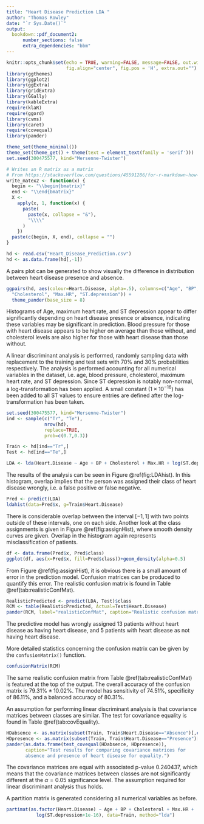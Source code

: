 ```yaml
---
title: "Heart Disease Prediction LDA "
author: "Thomas Rowley"
date: "`r Sys.Date()`"
output: 
  bookdown::pdf_document2:
      number_sections: false
      extra_dependencies: "bbm"
---
```


```r
knitr::opts_chunk$set(echo = TRUE, warning=FALSE, message=FALSE, out.width="80%",
                      fig.align="center", fig.pos = 'H', extra.out="")
library(ggthemes)
library(ggplot2)
library(ggExtra)
library(gridExtra)
library(GGally)
library(kableExtra)
require(klaR)
require(ggord)
library(cvms)
library(caret)
require(covequal)
library(pander)

theme_set(theme_minimal())
theme_set(theme_get() + theme(text = element_text(family = 'serif')))
set.seed(300475577, kind="Mersenne-Twister")

# Writes an R matrix as a matrix
# From https://stackoverflow.com/questions/45591286/for-r-markdown-how-do-i-display-a-matrix-from-r-variable
write_matex2 <- function(x) {
  begin <- "\\begin{bmatrix}"
  end <- "\\end{bmatrix}"
  X <-
    apply(x, 1, function(x) {
      paste(
        paste(x, collapse = "&"),
        "\\\\"
      )
    })
  paste(c(begin, X, end), collapse = "")
}
```

```r
hd <- read.csv("Heart_Disease_Prediction.csv")
hd <- as.data.frame(hd[,-1])
```

A pairs plot can be generated to show visually the difference in distribution between heart disease presence and absence.

```r
ggpairs(hd, aes(colour=Heart.Disease, alpha=.5), columns=c("Age", "BP", 
  "Cholesterol", "Max.HR", "ST.depression")) + 
  theme_pander(base_size = 8)
```

Histograms of Age, maximum heart rate, and ST depression appear to differ significantly depending on heart disease presence or absence, indicating these variables may be significant in prediction. Blood pressure for those with heart disease appears to be higher on average than those without, and cholesterol levels are also higher for those with heart disease than those without.

A linear discriminant analysis is performed, randomly sampling data with replacement to the training and test sets with 70% and 30% probabilities respectively. The analysis is performed accounting for all numerical variables in the dataset, i.e. age, blood pressure, cholesterol, maximum heart rate, and ST depression. Since ST depression is notably non-normal, a log-transformation has been applied. A small constant ($1\times10^{-16}$) has been added to all ST values to ensure entries are defined after the log-transformation has been taken.

```r
set.seed(300475577, kind="Mersenne-Twister")
ind <- sample(c("Tr", "Te"),
              nrow(hd),
              replace=TRUE,
              prob=c(0.7,0.3))

Train <- hd[ind=="Tr",]
Test <- hd[ind=="Te",]

LDA <- lda(Heart.Disease ~ Age + BP + Cholesterol + Max.HR + log(ST.depression+1e-16), data=Train)
```

The results of the analysis can be seen in Figure \@ref(fig:LDAhist). In this histogram, overlap implies that the person was assigned their class of heart disease wrongly, i.e. a false positive or false negative.

```r
Pred <- predict(LDA)
ldahist(data=Pred$x, g=Train$Heart.Disease)
```

There is considerable overlap between the interval $[-1, 1]$ with two points outside of these intervals, one on each side. Another look at the class assignments is given in Figure \@ref(fig:assignHist), where smooth density curves are given. Overlap in the histogram again represents misclassification of patients.

```r
df <- data.frame(Pred$x, Pred$class)
ggplot(df, aes(x=Pred$x, fill=Pred$class))+geom_density(alpha=0.5)
```

From Figure \@ref(fig:assignHist), it is obvious there is a small amount of error in the prediction model. Confusion matrices can be produced to quantify this error. The realistic confusion matrix is found in Table \@ref(tab:realisticConfMat).

<!--- Optimistic confusion matrix, should not be reported.
```r
OptimisticPredicted <- predict(LDA, Train)$class
(OCM <- table(OptimisticPredicted, Actual=Train$Heart.Disease))
sum(diag(OCM))/sum(OCM) # Overall accuracy
```
-->

```r
RealisticPredicted <- predict(LDA, Test)$class
RCM <- table(RealisticPredicted, Actual=Test$Heart.Disease)
pander(RCM, label="realisticConfMat", caption="Realistic confusion matrix, using the test dataset.")
```

The predictive model has wrongly assigned 13 patients without heart disease as having heart disease, and 5 patients with heart disease as not having heart disease.

More detailed statistics concerning the confusion matrix can be given by the `confusionMatrix()` function.

```r
confusionMatrix(RCM)
```

The same realistic confusion matrix from Table \@ref(tab:realisticConfMat) is featured at the top of the output. The overall accuracy of the confusion matrix is $79.31\% \pm 10.02\%$. The model has sensitivity of $74.51\%$, specificity of $86.11\%$, and a balanced accuracy of $80.31\%$.

An assumption for performing linear discriminant analysis is that covariance matrices between classes are similar. The test for covariance equality is found in Table \@ref(tab:covEquality).

```r
HDabsence <- as.matrix(subset(Train, Train$Heart.Disease=="Absence")[,c(1,4,5,8,10)], ncol=5)
HDpresence <- as.matrix(subset(Train, Train$Heart.Disease=="Presence")[,c(1,4,5,8,10)], ncol=5)
pander(as.data.frame(test_covequal(HDabsence, HDpresence)),
       caption="Test results for comparing covariance matrices for 
       absence and presence of heart disease for equality.")
```

The covariance matrices are equal with associated p-value $0.240437$, which means that the covariance matrices between classes are not significantly different at the $\alpha = 0.05$ significance level. The assumption required for linear discriminant analysis thus holds.

A partition matrix is generated considering all numerical variables as before.

```r
partimat(as.factor(Heart.Disease) ~ Age + BP + Cholesterol + Max.HR +
           log(ST.depression+1e-16), data=Train, method="lda")
```

